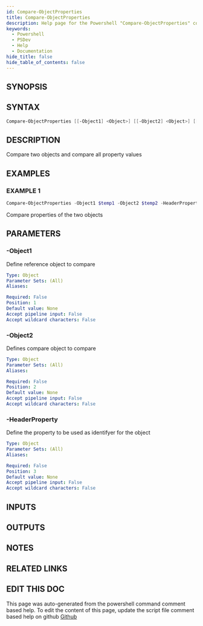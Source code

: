 ```yaml
---
id: Compare-ObjectProperties
title: Compare-ObjectProperties
description: Help page for the Powershell "Compare-ObjectProperties" command
keywords:
  - Powershell
  - PSDev
  - Help
  - Documentation
hide_title: false
hide_table_of_contents: false
---
```


## SYNOPSIS

## SYNTAX

```powershell
Compare-ObjectProperties [[-Object1] <Object>] [[-Object2] <Object>] [[-HeaderProperty] <Object>]
```

## DESCRIPTION

Compare two objects and compare all property values

## EXAMPLES

### EXAMPLE 1

```powershell
Compare-ObjectProperties -Object1 $temp1 -Object2 $temp2 -HeaderProperty 'name'
```

Compare properties of the two objects

## PARAMETERS

### -Object1

Define reference object to compare

```yaml
Type: Object
Parameter Sets: (All)
Aliases:

Required: False
Position: 1
Default value: None
Accept pipeline input: False
Accept wildcard characters: False
```

### -Object2

Defines compare object to compare

```yaml
Type: Object
Parameter Sets: (All)
Aliases:

Required: False
Position: 2
Default value: None
Accept pipeline input: False
Accept wildcard characters: False
```

### -HeaderProperty

Define the property to be used as identifyer for the object

```yaml
Type: Object
Parameter Sets: (All)
Aliases:

Required: False
Position: 3
Default value: None
Accept pipeline input: False
Accept wildcard characters: False
```

## INPUTS

## OUTPUTS

## NOTES

## RELATED LINKS

## EDIT THIS DOC 

This page was auto-generated from the powershell command comment based help. To edit the content of this page, update the script file comment based help on github [Github](https://github.com/hanpq/PSDev)
